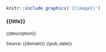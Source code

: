 
<div class='col-xs-12 col-sm-6'>

<div class='thumbnail'>

<a href='{{link}}' rel='noopener noreferrer' target='_blank'>

```r
knitr::include_graphics('{{image}}')
```

<div class='caption'>

<h4>{{title}}</h4>

<p><small>{{description}}</small></p>

<p><small>
<span class='badge badge-pill badge-secondary'>Source: {{domain}}</span> 
{{pub_date}}
</small></p>

</div></a></div></div>
